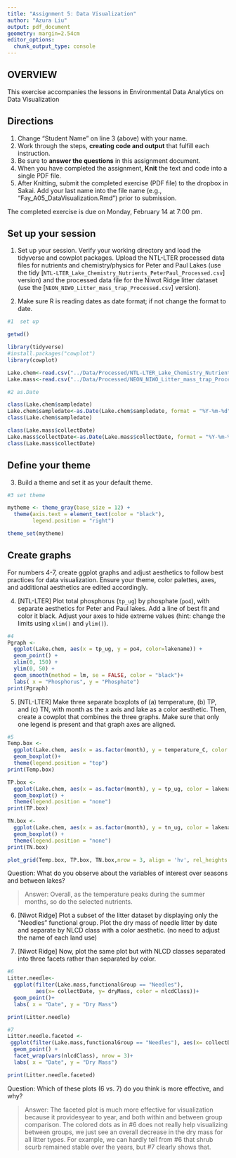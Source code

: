 ```yaml
---
title: "Assignment 5: Data Visualization"
author: "Azura Liu"
output: pdf_document
geometry: margin=2.54cm
editor_options: 
  chunk_output_type: console
---
```


## OVERVIEW

This exercise accompanies the lessons in Environmental Data Analytics on Data Visualization 

## Directions
1. Change "Student Name" on line 3 (above) with your name.
2. Work through the steps, **creating code and output** that fulfill each instruction.
3. Be sure to **answer the questions** in this assignment document.
4. When you have completed the assignment, **Knit** the text and code into a single PDF file.
5. After Knitting, submit the completed exercise (PDF file) to the dropbox in Sakai. Add your last name into the file name (e.g., "Fay_A05_DataVisualization.Rmd") prior to submission.

The completed exercise is due on Monday, February 14 at 7:00 pm.



## Set up your session 
1. Set up your session. Verify your working directory and load the tidyverse 
and cowplot packages. Upload the NTL-LTER processed data files for nutrients 
and chemistry/physics for Peter and Paul Lakes (use the tidy 
[`NTL-LTER_Lake_Chemistry_Nutrients_PeterPaul_Processed.csv`] version) and 
the processed data file for the Niwot Ridge litter dataset (use the [`NEON_NIWO_Litter_mass_trap_Processed.csv`] version). 

2. Make sure R is reading dates as date format; if not change the format to date.

```r
#1  set up

getwd()

library(tidyverse)
#install.packages("cowplot")
library(cowplot)

Lake.chem<-read.csv("../Data/Processed/NTL-LTER_Lake_Chemistry_Nutrients_PeterPaul_Processed.csv")
Lake.mass<-read.csv("../Data/Processed/NEON_NIWO_Litter_mass_trap_Processed.csv")

#2 as.Date

class(Lake.chem$sampledate)
Lake.chem$sampledate<-as.Date(Lake.chem$sampledate, format = "%Y-%m-%d")
class(Lake.chem$sampledate)

class(Lake.mass$collectDate)
Lake.mass$collectDate<-as.Date(Lake.mass$collectDate, format = "%Y-%m-%d")
class(Lake.mass$collectDate)

```
## Define your theme
3. Build a theme and set it as your default theme.

```r
#3 set theme

mytheme <- theme_gray(base_size = 12) +
  theme(axis.text = element_text(color = "black"), 
        legend.position = "right")

theme_set(mytheme)
```

## Create graphs
For numbers 4-7, create ggplot graphs and adjust aesthetics to follow best practices for data visualization. Ensure your theme, color palettes, axes, and additional aesthetics are edited accordingly.

4. [NTL-LTER] Plot total phosphorus (`tp_ug`) by phosphate (`po4`), with separate aesthetics for Peter and Paul lakes. Add a line of best fit and color it black. Adjust your axes to hide extreme values (hint: change the limits using `xlim()` and `ylim()`).

```r
#4
Pgraph <-
  ggplot(Lake.chem, aes(x = tp_ug, y = po4, color=lakename)) +
  geom_point() +
  xlim(0, 150) +
  ylim(0, 50) +
  geom_smooth(method = lm, se = FALSE, color = "black")+
  labs( x = "Phosphorus", y = "Phosphate")
print(Pgraph)

```


5. [NTL-LTER] Make three separate boxplots of (a) temperature, (b) TP, and (c) TN, with month as the x axis and lake as a color aesthetic. Then, create a cowplot that combines the three graphs. Make sure that only one legend is present and that graph axes are aligned.

```r
#5
Temp.box <-
  ggplot(Lake.chem, aes(x = as.factor(month), y = temperature_C, color = lakename)) +
  geom_boxplot()+
  theme(legend.position = "top")
print(Temp.box)

TP.box <-
  ggplot(Lake.chem, aes(x = as.factor(month), y = tp_ug, color = lakename)) +
  geom_boxplot() +
  theme(legend.position = "none")
print(TP.box)

TN.box <-
  ggplot(Lake.chem, aes(x = as.factor(month), y = tn_ug, color = lakename)) +
  geom_boxplot() +
  theme(legend.position = "none")
print(TN.box)

plot_grid(Temp.box, TP.box, TN.box,nrow = 3, align = 'hv', rel_heights = c(1.25,1,1))
```

Question: What do you observe about the variables of interest over seasons and between lakes? 

> Answer: Overall, as the temperature peaks during the summer months, so do the selected nutrients. 

6. [Niwot Ridge] Plot a subset of the litter dataset by displaying only the "Needles" functional group. Plot the dry mass of needle litter by date and separate by NLCD class with a color aesthetic. (no need to adjust the name of each land use)

7. [Niwot Ridge] Now, plot the same plot but with NLCD classes separated into three facets rather than separated by color. 

```r
#6
Litter.needle<-
  ggplot(filter(Lake.mass,functionalGroup == "Needles"), 
         aes(x= collectDate, y= dryMass, color = nlcdClass))+
  geom_point()+
  labs( x = "Date", y = "Dry Mass")

print(Litter.needle)

#7
Litter.needle.faceted <-
 ggplot(filter(Lake.mass,functionalGroup == "Needles"), aes(x= collectDate, y= dryMass))+
  geom_point() +
  facet_wrap(vars(nlcdClass), nrow = 3)+
  labs( x = "Date", y = "Dry Mass")

print(Litter.needle.faceted)

```
Question: Which of these plots (6 vs. 7) do you think is more effective, and why? 

> Answer: The faceted plot is much more effective for visualization because it providesyear to year, and both within and between group comparison. The colored dots as in #6 does not really help visualizing between groups, we just see an overall decrease in the dry mass for all litter types. For example, we can hardly tell from #6 that shrub scurb remained stable over the years, but #7 clearly shows that.
